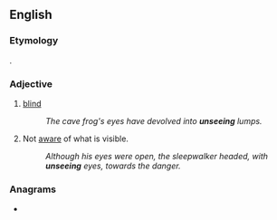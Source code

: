 ==English==

===Etymology===
{{af|en|un-|seeing}}.

===Adjective===
{{en-adj|-}}

# [[blind]]
#: ''The cave frog's eyes have devolved into '''unseeing''' lumps.''
# Not [[aware]] of what is visible.
#: ''Although his eyes were open, the sleepwalker headed, with '''unseeing''' eyes, towards the danger.''

===Anagrams===
* {{anagrams|en|ingenues|ingénues|unigenes}}